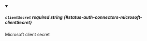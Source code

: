 
<details className="config-field" data-expandable="false" open>
<summary>

##### `clientSecret` <span className="config-field-required" data-required="true">required</span> <span className="config-field-type">string</span> <span className="config-field-default"></span> <span className="config-field-enum"></span> {#status-auth-connectors-microsoft-clientSecret}

Microsoft client secret

</summary>



</details>
